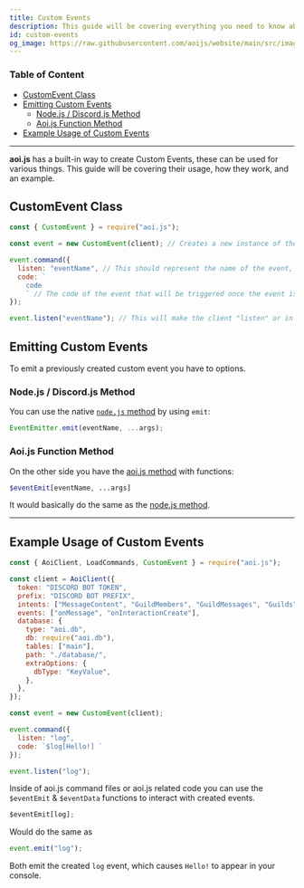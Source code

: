 ```yaml
---
title: Custom Events
description: This guide will be covering everything you need to know about Custom Events and their usage.
id: custom-events
og_image: https://raw.githubusercontent.com/aoijs/website/main/src/images/og/13.png
---
```


### Table of Content

- [CustomEvent Class](#customevent-class)
- [Emitting Custom Events](#emitting-custom-events)
  - [Node.js / Discord.js Method](#nodejs--discordjs-method)
  - [Aoi.js Function Method](#aoijs-function-method)
- [Example Usage of Custom Events](#example-usage-of-custom-events)

---

**aoi.js** has a built-in way to create Custom Events, these can be used for various things. This guide will be covering their usage, how they work, and an example.

## CustomEvent Class

```js
const { CustomEvent } = require("aoi.js");
```

```js
const event = new CustomEvent(client); // Creates a new instance of the CustomEvent class, passing the "client" as an argument.

event.command({
  listen: "eventName", // This should represent the name of the event, in this case it is "eventName".
  code: `
    code
    ` // The code of the event that will be triggered once the event is emitted.
});

event.listen("eventName"); // This will make the client "listen" or in other words, wait for the event to be triggered. It does not trigger the event yet.
```

## Emitting Custom Events

To emit a previously created custom event you have to options.

### Node.js / Discord.js Method

You can use the native [`node.js` method](https://nodejs.org/dist/latest/docs/api/events.html#emitteremiteventname-args) by using `emit`:

```js
EventEmitter.emit(eventName, ...args);
```

### Aoi.js Function Method

On the other side you have the [aoi.js method](https://github.com/AkaruiDevelopment/aoi.js/blob/v6/src/functions/misc/eventEmit.js) with functions:

```php
$eventEmit[eventName, ...args]
```

It would basically do the same as the [node.js method](#emitting-custom-events).

---

## Example Usage of Custom Events

```js
const { AoiClient, LoadCommands, CustomEvent } = require("aoi.js");

const client = AoiClient({
  token: "DISCORD BOT TOKEN",
  prefix: "DISCORD BOT PREFIX",
  intents: ["MessageContent", "GuildMembers", "GuildMessages", "Guilds"],
  events: ["onMessage", "onInteractionCreate"],
  database: {
    type: "aoi.db",
    db: require("aoi.db"),
    tables: ["main"],
    path: "./database/",
    extraOptions: {
      dbType: "KeyValue",
    },
  },
});

const event = new CustomEvent(client);

event.command({
  listen: "log",
  code: `$log[Hello!] `
});

event.listen("log");
```

Inside of aoi.js command files or aoi.js related code you can use the `$eventEmit` & `$eventData` functions to interact with created events.

```js
$eventEmit[log];
```

Would do the same as

```js
event.emit("log");
```

Both emit the created `log` event, which causes `Hello!` to appear in your console.
